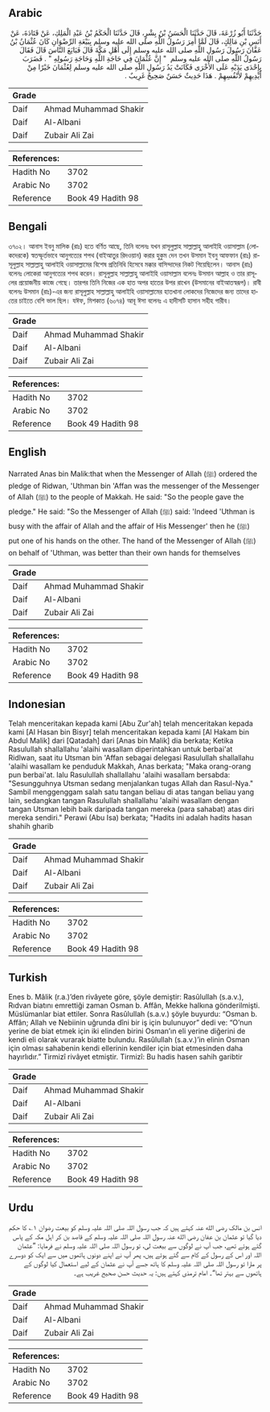 ## Arabic


<div dir="rtl" lang="ar" style={{fontSize:'larger',backgroundColor:'#f8f9fa',padding:20}}>
حَدَّثَنَا أَبُو زُرْعَةَ، قَالَ حَدَّثَنَا الْحَسَنُ بْنُ بِشْرٍ، قَالَ حَدَّثَنَا الْحَكَمُ بْنُ عَبْدِ الْمَلِكِ، عَنْ قَتَادَةَ، عَنْ أَنَسِ بْنِ مَالِكٍ، قَالَ لَمَّا أُمِرَ رَسُولُ اللَّهِ صلى الله عليه وسلم بِبَيْعَةِ الرِّضْوَانِ كَانَ عُثْمَانُ بْنُ عَفَّانَ رَسُولَ رَسُولِ اللَّهِ صلى الله عليه وسلم إِلَى أَهْلِ مَكَّةَ قَالَ فَبَايَعَ النَّاسَ قَالَ فَقَالَ رَسُولُ اللَّهِ صلى الله عليه وسلم ‏ "‏ إِنَّ عُثْمَانَ فِي حَاجَةِ اللَّهِ وَحَاجَةِ رَسُولِهِ ‏"‏ ‏.‏ فَضَرَبَ بِإِحْدَى يَدَيْهِ عَلَى الأُخْرَى فَكَانَتْ يَدُ رَسُولِ اللَّهِ صلى الله عليه وسلم لِعُثْمَانَ خَيْرًا مِنْ أَيْدِيهِمْ لأَنْفُسِهِمْ ‏.‏ هَذَا حَدِيثٌ حَسَنٌ صَحِيحٌ غَرِيبٌ ‏.‏
</div>
<div style={{backgroundColor:'#f8f9fa',padding:20, marginBottom: 10}}><table> <thead> <tr> <th>Grade</th> <th></th> </tr> </thead> <tbody> <tr><td>Daif</td><td>Ahmad Muhammad Shakir</td></tr><tr><td>Daif</td><td>Al-Albani</td></tr><tr><td>Daif</td><td>Zubair Ali Zai</td></tr></tbody></table><table> <thead> <tr> <th>References:</th> <th></th> </tr> </thead> <tbody><tr><td>Hadith No</td><td>3702</td></tr><tr><td>Arabic No</td><td>3702</td></tr><tr><td>Reference</td><td>Book 49 Hadith 98</td></tr></tbody></table></div>

## Bengali


<div dir="ltr" lang="bn" style={{fontSize:'larger',backgroundColor:'#f8f9fa',padding:20}}>
৩৭০২। আনাস ইবনু মালিক (রাঃ) হতে বর্ণিত আছে, তিনি বলেনঃ যখন রাসূলুল্লাহ সাল্লাল্লাহু আলাইহি ওয়াসাল্লাম (লোকদেরকে) স্বতস্ফূর্তভাবে আনুগত্যের শপথ (বাইআতুর রিদওয়ান) করার হুকুম দেন তখন উসমান ইবনু আফফান (রাঃ) রাসূলুল্লাহ সাল্লাল্লাহু আলাইহি ওয়াসাল্লামের বিশেষ প্রতিনিধি হিসেবে মক্কার বাসিন্দাদের নিকট গিয়েছিলেন। আনাস (রাঃ) বলেনঃ লোকেরা আনুগত্যের শপথ করেন। রাসূলুল্লাহ সাল্লাল্লাহু আলাইহি ওয়াসাল্লাম বলেনঃ উসমান আল্লাহ ও তার রাসূলের প্রয়োজনীয় কাজে গেছে। তারপর তিনি নিজের এক হাত অপর হাতের উপর রাখেন (উসমানের বাইআতস্বরূপ)। রাবী বলেনঃ উসমান (রাঃ)-এর জন্য রাসূলুল্লাহ সাল্লাল্লাহু আলাইহি ওয়াসাল্লামের হাতখানা লোকদের নিজেদের জন্য তাদের হাতের চাইতে বেশি ভাল ছিল। যঈফ, মিশকাত (৬০৭৪) আবূ ঈসা বলেনঃ এ হাদীসটি হাসান সহীহ গারীব।
</div>
<div style={{backgroundColor:'#f8f9fa',padding:20, marginBottom: 10}}><table> <thead> <tr> <th>Grade</th> <th></th> </tr> </thead> <tbody> <tr><td>Daif</td><td>Ahmad Muhammad Shakir</td></tr><tr><td>Daif</td><td>Al-Albani</td></tr><tr><td>Daif</td><td>Zubair Ali Zai</td></tr></tbody></table><table> <thead> <tr> <th>References:</th> <th></th> </tr> </thead> <tbody><tr><td>Hadith No</td><td>3702</td></tr><tr><td>Arabic No</td><td>3702</td></tr><tr><td>Reference</td><td>Book 49 Hadith 98</td></tr></tbody></table></div>

## English


<div dir="ltr" lang="en" style={{fontSize:'larger',backgroundColor:'#f8f9fa',padding:20}}>
Narrated Anas bin Malik:that when the Messenger of Allah (ﷺ) ordered the pledge of Ridwan, 'Uthman bin 'Affan was the messenger of the Messenger of Allah (ﷺ) to the people of Makkah. He said: "So the people gave the pledge." He said: "So the Messenger of Allah (ﷺ) said: 'Indeed 'Uthman is busy with the affair of Allah and the affair of His Messenger' then he (ﷺ) put one of his hands on the other. The hand of the Messenger of Allah (ﷺ) on behalf of 'Uthman, was better than their own hands for themselves
</div>
<div style={{backgroundColor:'#f8f9fa',padding:20, marginBottom: 10}}><table> <thead> <tr> <th>Grade</th> <th></th> </tr> </thead> <tbody> <tr><td>Daif</td><td>Ahmad Muhammad Shakir</td></tr><tr><td>Daif</td><td>Al-Albani</td></tr><tr><td>Daif</td><td>Zubair Ali Zai</td></tr></tbody></table><table> <thead> <tr> <th>References:</th> <th></th> </tr> </thead> <tbody><tr><td>Hadith No</td><td>3702</td></tr><tr><td>Arabic No</td><td>3702</td></tr><tr><td>Reference</td><td>Book 49 Hadith 98</td></tr></tbody></table></div>

## Indonesian


<div dir="ltr" lang="id" style={{fontSize:'larger',backgroundColor:'#f8f9fa',padding:20}}>
Telah menceritakan kepada kami [Abu Zur'ah] telah menceritakan kepada kami [Al Hasan bin Bisyr] telah menceritakan kepada kami [Al Hakam bin Abdul Malik] dari [Qatadah] dari [Anas bin Malik] dia berkata; Ketika Rasulullah shallallahu 'alaihi wasallam diperintahkan untuk berbai'at Ridlwan, saat itu Utsman bin 'Affan sebagai delegasi Rasulullah shallallahu 'alaihi wasallam ke penduduk Makkah, Anas berkata; "Maka orang-orang pun berbai'at. lalu Rasulullah shallallahu 'alaihi wasallam bersabda: "Sesungguhnya Utsman sedang menjalankan tugas Allah dan Rasul-Nya." Sambil menggenggam salah satu tangan beliau di atas tangan beliau yang lain, sedangkan tangan Rasulullah shallallahu 'alaihi wasallam dengan tangan Utsman lebih baik daripada tangan mereka (para sahabat) atas diri mereka sendiri." Perawi (Abu Isa) berkata; "Hadits ini adalah hadits hasan shahih gharib
</div>
<div style={{backgroundColor:'#f8f9fa',padding:20, marginBottom: 10}}><table> <thead> <tr> <th>Grade</th> <th></th> </tr> </thead> <tbody> <tr><td>Daif</td><td>Ahmad Muhammad Shakir</td></tr><tr><td>Daif</td><td>Al-Albani</td></tr><tr><td>Daif</td><td>Zubair Ali Zai</td></tr></tbody></table><table> <thead> <tr> <th>References:</th> <th></th> </tr> </thead> <tbody><tr><td>Hadith No</td><td>3702</td></tr><tr><td>Arabic No</td><td>3702</td></tr><tr><td>Reference</td><td>Book 49 Hadith 98</td></tr></tbody></table></div>

## Turkish


<div dir="ltr" lang="tr" style={{fontSize:'larger',backgroundColor:'#f8f9fa',padding:20}}>
Enes b. Mâlik (r.a.)’den rivâyete göre, şöyle demiştir: Rasûlullah (s.a.v.), Rıdvan biatını emrettiği zaman Osman b. Affân, Mekke halkına gönderilmişti. Müslümanlar biat ettiler. Sonra Rasûlullah (s.a.v.) şöyle buyurdu: “Osman b. Affân; Allah ve Nebiinin uğrunda dîni bir iş için bulunuyor” dedi ve: “O’nun yerine de biat etmek için iki elinden birini Osman’ın eli yerine diğerini de kendi eli olarak vurarak biatte bulundu. Rasûlullah (s.a.v.)’in elinin Osman için olması sahabenin kendi ellerinin kendiler için biat etmesinden daha hayırlıdır.” Tirmizî rivâyet etmiştir. Tirmizî: Bu hadis hasen sahih garibtir
</div>
<div style={{backgroundColor:'#f8f9fa',padding:20, marginBottom: 10}}><table> <thead> <tr> <th>Grade</th> <th></th> </tr> </thead> <tbody> <tr><td>Daif</td><td>Ahmad Muhammad Shakir</td></tr><tr><td>Daif</td><td>Al-Albani</td></tr><tr><td>Daif</td><td>Zubair Ali Zai</td></tr></tbody></table><table> <thead> <tr> <th>References:</th> <th></th> </tr> </thead> <tbody><tr><td>Hadith No</td><td>3702</td></tr><tr><td>Arabic No</td><td>3702</td></tr><tr><td>Reference</td><td>Book 49 Hadith 98</td></tr></tbody></table></div>

## Urdu


<div dir="rtl" lang="ur" style={{fontSize:'larger',backgroundColor:'#f8f9fa',padding:20}}>
انس بن مالک رضی الله عنہ کہتے ہیں کہ جب رسول اللہ صلی اللہ علیہ وسلم کو بیعت رضوان ۱؎ کا حکم دیا گیا تو عثمان بن عفان رضی الله عنہ رسول اللہ صلی اللہ علیہ وسلم کے قاصد بن کر اہل مکہ کے پاس گئے ہوئے تھے، جب آپ نے لوگوں سے بیعت لی، تو رسول اللہ صلی اللہ علیہ وسلم نے فرمایا: ”عثمان اللہ اور اس کے رسول کے کام سے گئے ہوئے ہیں، پھر آپ نے اپنے دونوں ہاتھوں میں سے ایک کو دوسرے پر مارا تو رسول اللہ صلی اللہ علیہ وسلم کا ہاتھ جسے آپ نے عثمان کے لیے استعمال کیا لوگوں کے ہاتھوں سے بہتر تھا“۔ امام ترمذی کہتے ہیں: یہ حدیث حسن صحیح غریب ہے۔
</div>
<div style={{backgroundColor:'#f8f9fa',padding:20, marginBottom: 10}}><table> <thead> <tr> <th>Grade</th> <th></th> </tr> </thead> <tbody> <tr><td>Daif</td><td>Ahmad Muhammad Shakir</td></tr><tr><td>Daif</td><td>Al-Albani</td></tr><tr><td>Daif</td><td>Zubair Ali Zai</td></tr></tbody></table><table> <thead> <tr> <th>References:</th> <th></th> </tr> </thead> <tbody><tr><td>Hadith No</td><td>3702</td></tr><tr><td>Arabic No</td><td>3702</td></tr><tr><td>Reference</td><td>Book 49 Hadith 98</td></tr></tbody></table></div>